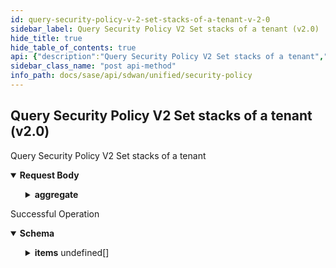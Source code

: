```yaml
---
id: query-security-policy-v-2-set-stacks-of-a-tenant-v-2-0
sidebar_label: Query Security Policy V2 Set stacks of a tenant (v2.0)
hide_title: true
hide_table_of_contents: true
api: {"description":"Query Security Policy V2 Set stacks of a tenant","operationId":"post-sdwan-v2.0-api-ngfwsecuritypolicysetstacks-query","requestBody":{"content":{"application/json":{"schema":{"properties":{"aggregate":{"description":"Aggregate","properties":{"field":{"description":"Field","type":"string"},"operator":{"description":"Operator","enum":["max","count","min","avg","sum"],"type":"string"}}},"dest_page":{"description":"Dest Page","format":"int32","type":"integer"},"getDeleted":{"description":"GetDeleted","type":"boolean"},"group_by":{"description":"Group By","items":{"description":"Group By","type":"string"},"type":"array"},"id":{"description":"Id","type":"string"},"last_query_ts":{"description":"Last Query Ts","format":"int64","type":"integer"},"limit":{"description":"Limit","format":"int32","type":"integer"},"next_query":{"type":"object"},"query_params":{"type":"object"},"retrieved_fields":{"description":"Retrieved Fields","items":{"description":"Retrieved Fields","type":"string"},"type":"array"},"retrieved_fields_mask":{"description":"Retrieved Fields Mask","type":"boolean"},"sort_params":{"type":"object"},"total_count":{"description":"Total Count","format":"int64","type":"integer"}}}}}},"responses":{"200":{"content":{"application/json":{"schema":{"allOf":[{"properties":{"count":{"format":"int32","type":"integer"},"deleted_count":{"format":"int64","type":"integer"},"deleted_ids":{"items":{"type":"string"},"type":"array"},"id":{"type":"string"},"next_query":{"type":"object"},"total_count":{"format":"int64","type":"integer"}},"type":"object"},{"properties":{"items":{"items":{"properties":{"defaultrule_policyset_id":{"description":"Defaultrule Policyset Id","type":"string"},"description":{"description":"Description: Size(max = 256, error = DESCRIPTION_EXCEEDS_LIMIT: Description length exceeds limit, min = 0) ","type":"string"},"id":{"description":"Id","type":"string"},"name":{"description":"Name: Required(error = NAME_REQD: Please provide resource name.) Size(max = 128, error = NAME_EXCEEDS_LIMIT: Name of the resource exceeds limit., min = 0) ","type":"string"},"policyset_ids":{"description":"Policyset Ids: Size(max = 4, error = POLICYSETSTACK_CONFIG_INVALID_POLICYSETLIST_SIZE: Invalid number of policysets. Should be between 1-4., min = 0) ListString(allowDuplicate = false, allowEmpty = true, allowNull = true, length = 0, listMaxSize = 0, error = POLICYSETSTACK_CONFIG_DUPLICATE_POLICYSETID: PolicySet Stack configuration is not valid. Duplicate policy set id present in the policy set list., noTrim = false, regex = [0-9]{1,30}, required = false) ","items":{"description":"Policyset Ids","type":"string"},"type":"array"},"tags":{"description":"Tags: ListString(allowDuplicate = false, allowEmpty = true, allowNull = true, length = 128, listMaxSize = 10, error = INVALID_TAG: Maximum 10 Unique tags of length 1024 each are allowed, noTrim = false, regex = [^,\\\\s]+, required = false) ","items":{"description":"Tags","type":"string"},"type":"array"}},"required":["name"]},"type":"array"}},"type":"object"}]}}},"description":"Successful Operation"}},"tags":["Security Policy"],"parameters":[],"method":"post","path":"/sdwan/v2.0/api/ngfwsecuritypolicysetstacks/query","servers":[{"url":"/"}],"jsonRequestBodyExample":{"aggregate":{"field":"string","operator":"max"},"dest_page":0,"getDeleted":true,"group_by":["string"],"id":"string","last_query_ts":0,"limit":0,"next_query":{},"query_params":{},"retrieved_fields":["string"],"retrieved_fields_mask":true,"sort_params":{},"total_count":0},"info":{"contact":{},"description":"List of APIs used to manage your security policy rules that include security zones, element security  zones, site security zones, global prefix filters, local prefix filters, security policy rule order, security policy rules, security policy sets, prefix filters, tenant filters, next generation firewall security policy prefixes, rules, policy sets, and policy set stacks.","title":"Security Policy","version":"Latest"},"postman":{"name":"Query Security Policy V2 Set stacks of a tenant (v2.0)","description":{"content":"Query Security Policy V2 Set stacks of a tenant","type":"text/plain"},"url":{"path":["sdwan","v2.0","api","ngfwsecuritypolicysetstacks","query"],"host":["{{baseUrl}}"],"query":[],"variable":[]},"header":[{"key":"Content-Type","value":"application/json"},{"key":"Accept","value":"application/json"}],"method":"POST","body":{"mode":"raw","raw":"\"\"","options":{"raw":{"language":"json"}}}}}
sidebar_class_name: "post api-method"
info_path: docs/sase/api/sdwan/unified/security-policy
---
```



## Query Security Policy V2 Set stacks of a tenant (v2.0)



Query Security Policy V2 Set stacks of a tenant

<details style={{}} data-collapsed={false} open={true}><summary style={{"textAlign":"left"}}><strong>Request Body</strong></summary><div style={{"textAlign":"left","marginLeft":"1rem"}}></div><ul style={{"marginLeft":"1rem"}}><SchemaItem collapsible={true} className={"schemaItem"}><details style={{}}><summary style={{}}><strong>aggregate</strong><span style={{"opacity":"0.6"}}> </span></summary><div style={{"marginLeft":"1rem"}}><div style={{"marginTop":".5rem","marginBottom":".5rem"}}>

Aggregate

</div><SchemaItem collapsible={false} name={"field"} required={false} schemaDescription={"Field"} schemaName={"string"} qualifierMessage={undefined}></SchemaItem><SchemaItem collapsible={false} name={"operator"} required={false} schemaDescription={"Operator"} schemaName={"string"} qualifierMessage={"**Possible values:** [`max`, `count`, `min`, `avg`, `sum`]"}></SchemaItem></div></details></SchemaItem><SchemaItem collapsible={false} name={"dest_page"} required={false} schemaDescription={"Dest Page"} schemaName={"int32"} qualifierMessage={undefined}></SchemaItem><SchemaItem collapsible={false} name={"getDeleted"} required={false} schemaDescription={"GetDeleted"} schemaName={"boolean"} qualifierMessage={undefined}></SchemaItem><SchemaItem collapsible={false} name={"group_by"} required={false} schemaDescription={"Group By"} schemaName={"string[]"} qualifierMessage={undefined}></SchemaItem><SchemaItem collapsible={false} name={"id"} required={false} schemaDescription={"Id"} schemaName={"string"} qualifierMessage={undefined}></SchemaItem><SchemaItem collapsible={false} name={"last_query_ts"} required={false} schemaDescription={"Last Query Ts"} schemaName={"int64"} qualifierMessage={undefined}></SchemaItem><SchemaItem collapsible={false} name={"limit"} required={false} schemaDescription={"Limit"} schemaName={"int32"} qualifierMessage={undefined}></SchemaItem><SchemaItem collapsible={false} name={"next_query"} required={false} schemaDescription={undefined} schemaName={"object"} qualifierMessage={undefined}></SchemaItem><SchemaItem collapsible={false} name={"query_params"} required={false} schemaDescription={undefined} schemaName={"object"} qualifierMessage={undefined}></SchemaItem><SchemaItem collapsible={false} name={"retrieved_fields"} required={false} schemaDescription={"Retrieved Fields"} schemaName={"string[]"} qualifierMessage={undefined}></SchemaItem><SchemaItem collapsible={false} name={"retrieved_fields_mask"} required={false} schemaDescription={"Retrieved Fields Mask"} schemaName={"boolean"} qualifierMessage={undefined}></SchemaItem><SchemaItem collapsible={false} name={"sort_params"} required={false} schemaDescription={undefined} schemaName={"object"} qualifierMessage={undefined}></SchemaItem><SchemaItem collapsible={false} name={"total_count"} required={false} schemaDescription={"Total Count"} schemaName={"int64"} qualifierMessage={undefined}></SchemaItem></ul></details><div><ApiTabs><TabItem label={"200"} value={"200"}><div>

Successful Operation

</div><div><details style={{}} data-collapsed={false} open={true}><summary style={{"textAlign":"left"}}><strong>Schema</strong></summary><div style={{"textAlign":"left","marginLeft":"1rem"}}></div><ul style={{"marginLeft":"1rem"}}><SchemaItem collapsible={false} name={"count"} required={false} schemaDescription={undefined} schemaName={"int32"} qualifierMessage={undefined}></SchemaItem><SchemaItem collapsible={false} name={"deleted_count"} required={false} schemaDescription={undefined} schemaName={"int64"} qualifierMessage={undefined}></SchemaItem><SchemaItem collapsible={false} name={"deleted_ids"} required={false} schemaDescription={undefined} schemaName={"string[]"} qualifierMessage={undefined}></SchemaItem><SchemaItem collapsible={false} name={"id"} required={false} schemaDescription={undefined} schemaName={"string"} qualifierMessage={undefined}></SchemaItem><SchemaItem collapsible={false} name={"next_query"} required={false} schemaDescription={undefined} schemaName={"object"} qualifierMessage={undefined}></SchemaItem><SchemaItem collapsible={false} name={"total_count"} required={false} schemaDescription={undefined} schemaName={"int64"} qualifierMessage={undefined}></SchemaItem><SchemaItem collapsible={true} className={"schemaItem"}><details style={{}}><summary style={{}}><strong>items</strong><span style={{"opacity":"0.6"}}> undefined[]</span></summary><div style={{"marginLeft":"1rem"}}><SchemaItem collapsible={false} name={"defaultrule_policyset_id"} required={false} schemaDescription={"Defaultrule Policyset Id"} schemaName={"string"} qualifierMessage={undefined}></SchemaItem><SchemaItem collapsible={false} name={"description"} required={false} schemaDescription={"Description: Size(max = 256, error = DESCRIPTION_EXCEEDS_LIMIT: Description length exceeds limit, min = 0) "} schemaName={"string"} qualifierMessage={undefined}></SchemaItem><SchemaItem collapsible={false} name={"id"} required={false} schemaDescription={"Id"} schemaName={"string"} qualifierMessage={undefined}></SchemaItem><SchemaItem collapsible={false} name={"name"} required={true} schemaDescription={"Name: Required(error = NAME_REQD: Please provide resource name.) Size(max = 128, error = NAME_EXCEEDS_LIMIT: Name of the resource exceeds limit., min = 0) "} schemaName={"string"} qualifierMessage={undefined}></SchemaItem><SchemaItem collapsible={false} name={"policyset_ids"} required={false} schemaDescription={"Policyset Ids: Size(max = 4, error = POLICYSETSTACK_CONFIG_INVALID_POLICYSETLIST_SIZE: Invalid number of policysets. Should be between 1-4., min = 0) ListString(allowDuplicate = false, allowEmpty = true, allowNull = true, length = 0, listMaxSize = 0, error = POLICYSETSTACK_CONFIG_DUPLICATE_POLICYSETID: PolicySet Stack configuration is not valid. Duplicate policy set id present in the policy set list., noTrim = false, regex = [0-9]{1,30}, required = false) "} schemaName={"string[]"} qualifierMessage={undefined}></SchemaItem><SchemaItem collapsible={false} name={"tags"} required={false} schemaDescription={"Tags: ListString(allowDuplicate = false, allowEmpty = true, allowNull = true, length = 128, listMaxSize = 10, error = INVALID_TAG: Maximum 10 Unique tags of length 1024 each are allowed, noTrim = false, regex = [^,\\\\s]+, required = false) "} schemaName={"string[]"} qualifierMessage={undefined}></SchemaItem></div></details></SchemaItem></ul></details></div></TabItem></ApiTabs></div>
      
